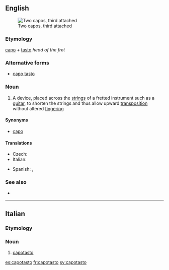 ==English==
[[File:Kapodaster.JPG|thumb|Two capos, third attached]]

===Etymology===
{{etyl|it|en}} [[capo]] + [[tasto]] ''head of the fret''

===Alternative forms===
* [[capo tasto]]

===Noun===
{{en-noun}}

# {{context|music|lang=en}} A device, placed across the [[string]]s of a fretted instrument such as a [[guitar]], to shorten the strings and thus allow upward [[transposition]] without altered [[fingering]]

====Synonyms====
* [[capo]]

====Translations====
{{trans-top|device placed across the strings}}
* Czech: {{t-|cs|kapodastr|m}}
* Italian: {{t-|it|capotasto}}
{{trans-mid}}
* Spanish: {{t+|es|ceja|f}}, {{t+|es|cejilla|f}}
{{trans-bottom}}

===See also===
* {{commonslite|capo}}

----

==Italian==

===Etymology===
{{prefix|capo|tasto|lang=it}}

===Noun===
{{it-noun||m||capotasti}}

# {{context|music|lang=it}} [[#English|capotasto]]

[[es:capotasto]]
[[fr:capotasto]]
[[sv:capotasto]]